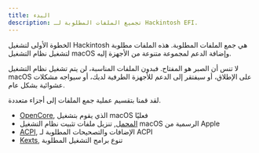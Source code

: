 ```yaml
---
title: البدء
description: تجميع الملفات المطلوبة لـ Hackintosh EFI.
---
```


الخطوة الأولى لتشغيل Hackintosh هي جمع الملفات المطلوبة. هذه الملفات مطلوبة لتشغيل نظام التشغيل macOS وإضافة الدعم لمجموعة متنوعة من الأجهزة إليه.

لا تنس أن الصبر هو المفتاح. فبدون الملفات المناسبة، لن يتم تشغيل نظام التشغيل macOS على الإطلاق، أو سيفتقر إلى الدعم للأجهزة الطرفية لديك، أو سيواجه مشكلات عشوائية بشكل عام.

لقد قمنا بتقسيم عملية جمع الملفات إلى أجزاء متعددة.

- [OpenCore](/ar/guides/hackintosh/gathering-files/opencore/), الذي يقوم بتشغيل macOS فعليًا
- [المحمل](/ar/guides/hackintosh/gathering-files/installer/), تنزيل ملفات تثبيت نظام التشغيل macOS الرسمية من Apple
- [ACPI](/ar/guides/hackintosh/gathering-files/acpi/), الإضافات والتصحيحات المطلوبة لـ ACPI
- [Kexts](/ar/guides/hackintosh/gathering-files/kexts/), تنوع برامج التشغيل المطلوبة
